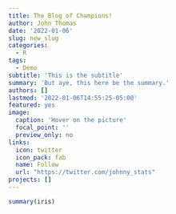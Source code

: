 ```yaml
---
title: The Blog of Champions!
author: John Thomas
date: '2022-01-06'
slug: new_slug
categories:
  - R
tags:
  - Demo
subtitle: 'This is the subtitle'
summary: 'But aye, this here be the summary.'
authors: []
lastmod: '2022-01-06T14:55:25-05:00'
featured: yes
image:
  caption: 'Hover on the picture'
  focal_point: ''
  preview_only: no
links:
  icon: twitter
  icon_pack: fab
  name: Follow
  url: "https://twitter.com/johnny_stats"
projects: []
---
```


```r
summary(iris)
```
